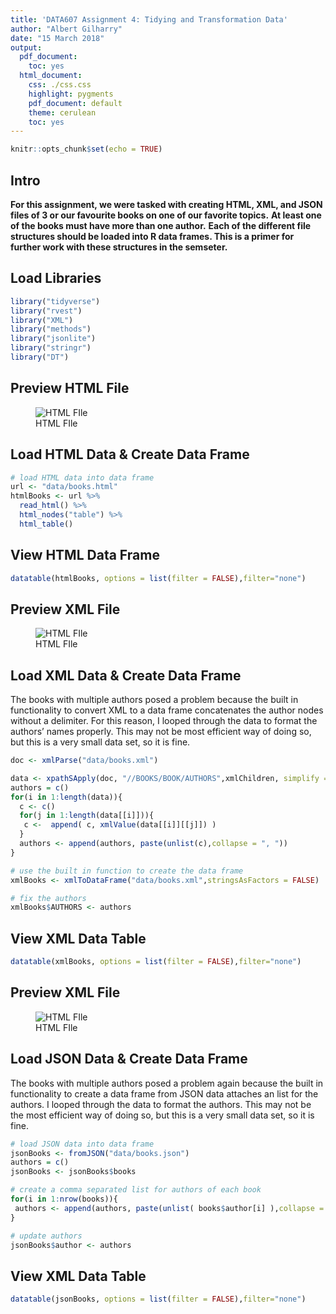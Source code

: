 ```yaml
---
title: 'DATA607 Assignment 4: Tidying and Transformation Data'
author: "Albert Gilharry"
date: "15 March 2018"
output:
  pdf_document:
    toc: yes
  html_document:
    css: ./css.css
    highlight: pygments
    pdf_document: default
    theme: cerulean
    toc: yes
---
```


```r
knitr::opts_chunk$set(echo = TRUE)
```

## Intro

<div id = "solution">
**For this assignment, we were tasked with creating HTML, XML, and JSON files of 3 or our favourite books on one of our favorite topics.**
**At least one of the books must have more than one author.**
**Each of the different file structures should be loaded into R data frames. This is a primer for further work with these structures in the semseter.**
</div>


## Load Libraries

```r
library("tidyverse")
library("rvest")
library("XML")
library("methods")
library("jsonlite")
library("stringr")
library("DT")

```
## Preview HTML File

![HTML FIle](images/HTML.PNG)


## Load HTML Data & Create Data Frame

<div id  = "solution">
```r

# load HTML data into data frame
url <- "data/books.html"
htmlBooks <- url %>%
  read_html() %>%
  html_nodes("table") %>%
  html_table()
```
</div>

## View HTML Data Frame

<div id = "solution">
```r
datatable(htmlBooks, options = list(filter = FALSE),filter="none")
```
</div>

## Preview XML File

![HTML FIle](images/XML.PNG)


## Load XML Data & Create Data Frame

<div id = "comment">
The books with multiple authors posed a problem because the built in functionality to convert XML to a data frame 
concatenates the author nodes without a delimiter. For this reason, I looped through the data to format the authors' names properly.
This may not be most efficient way of doing so, but this is a very small data set, so it is fine.
</div>

<div id = "solution">
```r
doc <- xmlParse("data/books.xml")

data <- xpathSApply(doc, "//BOOKS/BOOK/AUTHORS",xmlChildren, simplify = TRUE)
authors = c()
for(i in 1:length(data)){
  c <- c()
  for(j in 1:length(data[[i]])){
   c <-  append( c, xmlValue(data[[i]][[j]]) )
  }
  authors <- append(authors, paste(unlist(c),collapse = ", "))
}

# use the built in function to create the data frame
xmlBooks <- xmlToDataFrame("data/books.xml",stringsAsFactors = FALSE)

# fix the authors
xmlBooks$AUTHORS <- authors
```
</div>

## View XML Data Table

<div id = "solution">
```r
datatable(xmlBooks, options = list(filter = FALSE),filter="none")
```
</div>


## Preview XML File

![HTML FIle](images/JSON.PNG)


## Load JSON Data & Create Data Frame

<div id = "comment">
The books with multiple authors posed a problem again because the built in functionality to create a data frame from JSON data
attaches an list for the authors. I looped through the data to format the authors.
This may not be the most efficient way of doing so, but this is a very small data set, so it is fine.
</div>

<div id = "solution">
```r
# load JSON data into data frame
jsonBooks <- fromJSON("data/books.json")
authors = c()
jsonBooks <- jsonBooks$books

# create a comma separated list for authors of each book
for(i in 1:nrow(books)){
 authors <- append(authors, paste(unlist( books$author[i] ),collapse = ", "))
}

# update authors
jsonBooks$author <- authors
```
</div>

## View XML Data Table

<div id = "solution">
```r
datatable(jsonBooks, options = list(filter = FALSE),filter="none")
```
</div>




